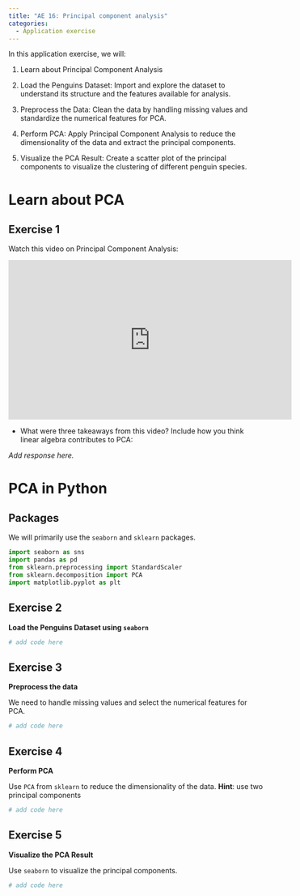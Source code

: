 ```yaml
---
title: "AE 16: Principal component analysis"
categories: 
  - Application exercise
---
```


In this application exercise, we will:

1.  Learn about Principal Component Analysis

2.  Load the Penguins Dataset: Import and explore the dataset to understand its structure and the features available for analysis.

3.  Preprocess the Data: Clean the data by handling missing values and standardize the numerical features for PCA.

4.  Perform PCA: Apply Principal Component Analysis to reduce the dimensionality of the data and extract the principal components.

5.  Visualize the PCA Result: Create a scatter plot of the principal components to visualize the clustering of different penguin species.

# Learn about PCA

## Exercise 1

Watch this video on Principal Component Analysis:

<iframe width="560" height="315" src="https://www.youtube.com/embed/FD4DeN81ODY?si=ZKBrlIsgMy-F9oq6" title="YouTube video player" frameborder="0" allow="accelerometer; autoplay; clipboard-write; encrypted-media; gyroscope; picture-in-picture; web-share" referrerpolicy="strict-origin-when-cross-origin" allowfullscreen>

</iframe>

-   What were three takeaways from this video? Include how you think linear algebra contributes to PCA:

*Add response here.*

# PCA in Python

## Packages

We will primarily use the `seaborn` and `sklearn` packages.

```python
import seaborn as sns
import pandas as pd
from sklearn.preprocessing import StandardScaler
from sklearn.decomposition import PCA
import matplotlib.pyplot as plt
```

## Exercise 2

**Load the Penguins Dataset using `seaborn`**

```python

# add code here
```

## Exercise 3

**Preprocess the data**

We need to handle missing values and select the numerical features for PCA.

```python
# add code here
```

## Exercise 4

**Perform PCA**

Use `PCA` from `sklearn` to reduce the dimensionality of the data.
**Hint**: use two principal components

```python
# add code here
```

## Exercise 5

**Visualize the PCA Result**

Use `seaborn` to visualize the principal components.

```python
# add code here
```
